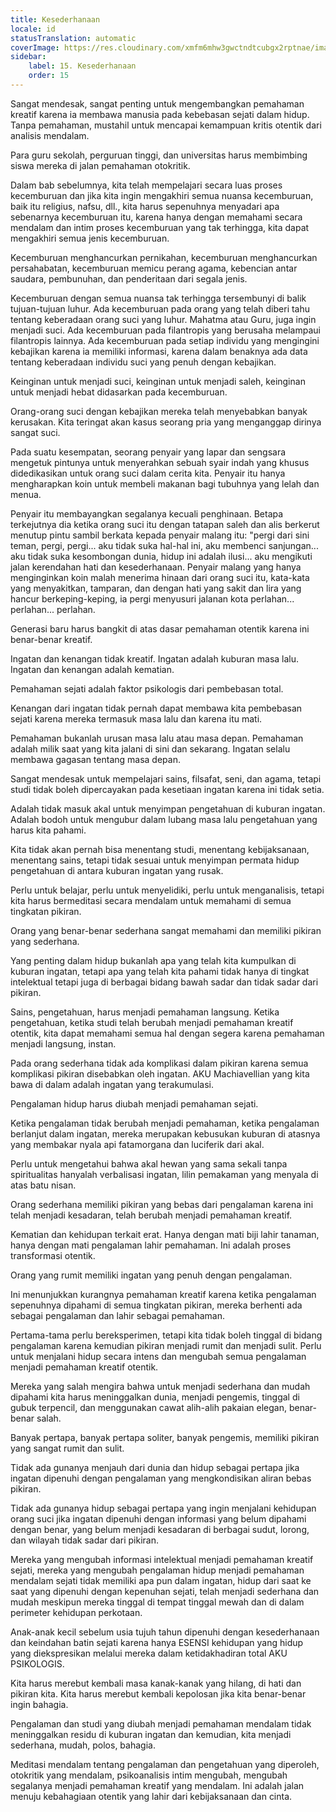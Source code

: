```yaml
---
title: Kesederhanaan
locale: id
statusTranslation: automatic
coverImage: https://res.cloudinary.com/xmfm6mhw3gwctndtcubgx2rptnae/image/upload/v1740337243/small_cover_educacion_fundamental_a051170f1c.webp
sidebar:
    label: 15. Kesederhanaan
    order: 15
---
```

Sangat mendesak, sangat penting untuk mengembangkan pemahaman kreatif karena ia membawa manusia pada kebebasan sejati dalam hidup. Tanpa pemahaman, mustahil untuk mencapai kemampuan kritis otentik dari analisis mendalam.

Para guru sekolah, perguruan tinggi, dan universitas harus membimbing siswa mereka di jalan pemahaman otokritik.

Dalam bab sebelumnya, kita telah mempelajari secara luas proses kecemburuan dan jika kita ingin mengakhiri semua nuansa kecemburuan, baik itu religius, nafsu, dll., kita harus sepenuhnya menyadari apa sebenarnya kecemburuan itu, karena hanya dengan memahami secara mendalam dan intim proses kecemburuan yang tak terhingga, kita dapat mengakhiri semua jenis kecemburuan.

Kecemburuan menghancurkan pernikahan, kecemburuan menghancurkan persahabatan, kecemburuan memicu perang agama, kebencian antar saudara, pembunuhan, dan penderitaan dari segala jenis.

Kecemburuan dengan semua nuansa tak terhingga tersembunyi di balik tujuan-tujuan luhur. Ada kecemburuan pada orang yang telah diberi tahu tentang keberadaan orang suci yang luhur. Mahatma atau Guru, juga ingin menjadi suci. Ada kecemburuan pada filantropis yang berusaha melampaui filantropis lainnya. Ada kecemburuan pada setiap individu yang mengingini kebajikan karena ia memiliki informasi, karena dalam benaknya ada data tentang keberadaan individu suci yang penuh dengan kebajikan.

Keinginan untuk menjadi suci, keinginan untuk menjadi saleh, keinginan untuk menjadi hebat didasarkan pada kecemburuan.

Orang-orang suci dengan kebajikan mereka telah menyebabkan banyak kerusakan. Kita teringat akan kasus seorang pria yang menganggap dirinya sangat suci.

Pada suatu kesempatan, seorang penyair yang lapar dan sengsara mengetuk pintunya untuk menyerahkan sebuah syair indah yang khusus didedikasikan untuk orang suci dalam cerita kita. Penyair itu hanya mengharapkan koin untuk membeli makanan bagi tubuhnya yang lelah dan menua.

Penyair itu membayangkan segalanya kecuali penghinaan. Betapa terkejutnya dia ketika orang suci itu dengan tatapan saleh dan alis berkerut menutup pintu sambil berkata kepada penyair malang itu: "pergi dari sini teman, pergi, pergi... aku tidak suka hal-hal ini, aku membenci sanjungan... aku tidak suka kesombongan dunia, hidup ini adalah ilusi... aku mengikuti jalan kerendahan hati dan kesederhanaan. Penyair malang yang hanya menginginkan koin malah menerima hinaan dari orang suci itu, kata-kata yang menyakitkan, tamparan, dan dengan hati yang sakit dan lira yang hancur berkeping-keping, ia pergi menyusuri jalanan kota perlahan... perlahan... perlahan.

Generasi baru harus bangkit di atas dasar pemahaman otentik karena ini benar-benar kreatif.

Ingatan dan kenangan tidak kreatif. Ingatan adalah kuburan masa lalu. Ingatan dan kenangan adalah kematian.

Pemahaman sejati adalah faktor psikologis dari pembebasan total.

Kenangan dari ingatan tidak pernah dapat membawa kita pembebasan sejati karena mereka termasuk masa lalu dan karena itu mati.

Pemahaman bukanlah urusan masa lalu atau masa depan. Pemahaman adalah milik saat yang kita jalani di sini dan sekarang. Ingatan selalu membawa gagasan tentang masa depan.

Sangat mendesak untuk mempelajari sains, filsafat, seni, dan agama, tetapi studi tidak boleh dipercayakan pada kesetiaan ingatan karena ini tidak setia.

Adalah tidak masuk akal untuk menyimpan pengetahuan di kuburan ingatan. Adalah bodoh untuk mengubur dalam lubang masa lalu pengetahuan yang harus kita pahami.

Kita tidak akan pernah bisa menentang studi, menentang kebijaksanaan, menentang sains, tetapi tidak sesuai untuk menyimpan permata hidup pengetahuan di antara kuburan ingatan yang rusak.

Perlu untuk belajar, perlu untuk menyelidiki, perlu untuk menganalisis, tetapi kita harus bermeditasi secara mendalam untuk memahami di semua tingkatan pikiran.

Orang yang benar-benar sederhana sangat memahami dan memiliki pikiran yang sederhana.

Yang penting dalam hidup bukanlah apa yang telah kita kumpulkan di kuburan ingatan, tetapi apa yang telah kita pahami tidak hanya di tingkat intelektual tetapi juga di berbagai bidang bawah sadar dan tidak sadar dari pikiran.

Sains, pengetahuan, harus menjadi pemahaman langsung. Ketika pengetahuan, ketika studi telah berubah menjadi pemahaman kreatif otentik, kita dapat memahami semua hal dengan segera karena pemahaman menjadi langsung, instan.

Pada orang sederhana tidak ada komplikasi dalam pikiran karena semua komplikasi pikiran disebabkan oleh ingatan. AKU Machiavellian yang kita bawa di dalam adalah ingatan yang terakumulasi.

Pengalaman hidup harus diubah menjadi pemahaman sejati.

Ketika pengalaman tidak berubah menjadi pemahaman, ketika pengalaman berlanjut dalam ingatan, mereka merupakan kebusukan kuburan di atasnya yang membakar nyala api fatamorgana dan luciferik dari akal.

Perlu untuk mengetahui bahwa akal hewan yang sama sekali tanpa spiritualitas hanyalah verbalisasi ingatan, lilin pemakaman yang menyala di atas batu nisan.

Orang sederhana memiliki pikiran yang bebas dari pengalaman karena ini telah menjadi kesadaran, telah berubah menjadi pemahaman kreatif.

Kematian dan kehidupan terkait erat. Hanya dengan mati biji lahir tanaman, hanya dengan mati pengalaman lahir pemahaman. Ini adalah proses transformasi otentik.

Orang yang rumit memiliki ingatan yang penuh dengan pengalaman.

Ini menunjukkan kurangnya pemahaman kreatif karena ketika pengalaman sepenuhnya dipahami di semua tingkatan pikiran, mereka berhenti ada sebagai pengalaman dan lahir sebagai pemahaman.

Pertama-tama perlu bereksperimen, tetapi kita tidak boleh tinggal di bidang pengalaman karena kemudian pikiran menjadi rumit dan menjadi sulit. Perlu untuk menjalani hidup secara intens dan mengubah semua pengalaman menjadi pemahaman kreatif otentik.

Mereka yang salah mengira bahwa untuk menjadi sederhana dan mudah dipahami kita harus meninggalkan dunia, menjadi pengemis, tinggal di gubuk terpencil, dan menggunakan cawat alih-alih pakaian elegan, benar-benar salah.

Banyak pertapa, banyak pertapa soliter, banyak pengemis, memiliki pikiran yang sangat rumit dan sulit.

Tidak ada gunanya menjauh dari dunia dan hidup sebagai pertapa jika ingatan dipenuhi dengan pengalaman yang mengkondisikan aliran bebas pikiran.

Tidak ada gunanya hidup sebagai pertapa yang ingin menjalani kehidupan orang suci jika ingatan dipenuhi dengan informasi yang belum dipahami dengan benar, yang belum menjadi kesadaran di berbagai sudut, lorong, dan wilayah tidak sadar dari pikiran.

Mereka yang mengubah informasi intelektual menjadi pemahaman kreatif sejati, mereka yang mengubah pengalaman hidup menjadi pemahaman mendalam sejati tidak memiliki apa pun dalam ingatan, hidup dari saat ke saat yang dipenuhi dengan kepenuhan sejati, telah menjadi sederhana dan mudah meskipun mereka tinggal di tempat tinggal mewah dan di dalam perimeter kehidupan perkotaan.

Anak-anak kecil sebelum usia tujuh tahun dipenuhi dengan kesederhanaan dan keindahan batin sejati karena hanya ESENSI kehidupan yang hidup yang diekspresikan melalui mereka dalam ketidakhadiran total AKU PSIKOLOGIS.

Kita harus merebut kembali masa kanak-kanak yang hilang, di hati dan pikiran kita. Kita harus merebut kembali kepolosan jika kita benar-benar ingin bahagia.

Pengalaman dan studi yang diubah menjadi pemahaman mendalam tidak meninggalkan residu di kuburan ingatan dan kemudian, kita menjadi sederhana, mudah, polos, bahagia.

Meditasi mendalam tentang pengalaman dan pengetahuan yang diperoleh, otokritik yang mendalam, psikoanalisis intim mengubah, mengubah segalanya menjadi pemahaman kreatif yang mendalam. Ini adalah jalan menuju kebahagiaan otentik yang lahir dari kebijaksanaan dan cinta.


